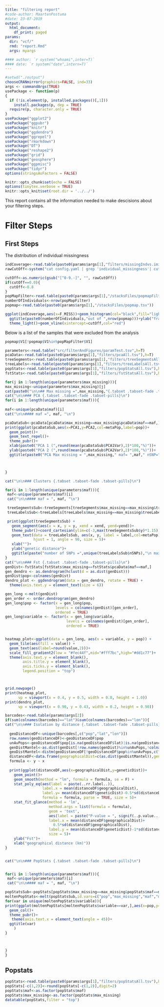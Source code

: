 ```yaml
---
title: "filtering report"
#code-author: MaartenPostuma
#date: 23-07-2019
output:
  html_document:
    df_print: paged
params:
  dir: "vcf/"
  rmd: "report.Rmd"
  args: myargs

#### author: `r system("whoami",inter=T)`
#### date: `r system("date",intern=T)`
---
```


```r

#setwd("./output")
chooseCRANmirror(graphics=FALSE, ind=33)
args <- commandArgs(TRUE)
usePackage <- function(p) 
{
  if (!is.element(p, installed.packages()[,1]))
    install.packages(p, dep = TRUE)
  require(p, character.only = TRUE)
}
usePackage("ggplot2")
usePackage("ggpubr")
usePackage("knitr")
usePackage("ggdendro")
usePackage("ggrepel")
usePackage("rmarkdown")
usePackage("DT")
usePackage("reshape2")
usePackage("grid")
usePackage("geosphere")
usePackage("ggpmisc")
usePackage("tidyr")
options(stringsAsFactors = FALSE)

knitr::opts_chunk$set(echo = FALSE)
options(tinytex.verbose = TRUE)
knitr::opts_knit$set(root.dir = '../../')
```

This report contains all the information needed to make descisions about your filtering steps.

# Filter Steps {.tabset .tabset-fade .tabset-pills}

## First Steps

The distribution of individual missingness

```r
indCoverage<-read.table(paste0(params$args[1],"filters/missingIndvs.imiss"),h=T)
rawCutOff<-system("cat config.yaml | grep 'individual_missingness'| cut -f2 -d :",intern=T)

cutOff<-as.numeric(gsub("[^0-9.-]", "", rawCutOff))
if(cutOff==0.0){
  cutOff<-0.8
}
popMapFilter<-read.table(paste0(params$args[1],"/stacksFiles/popmapFiltered.tsv"))
numberOfIndividuals<-nrow(popMapFilter)
popmap<-read.table(paste0(params$args[1],"/stacksFiles/popmap.tsv"))

ggplot(indCoverage,aes(x=F_MISS))+geom_histogram(col="black",fill="lightblue",binwidth=0.025)+
  ggtitle(paste0(numberOfIndividuals,"out of ",nrow(popmap)))+ylab("fraction missing")+
  theme_light()+geom_vline(xintercept=cutOff,col="red")

```

Below is a list of the samples that were excluded from the analysis
```r
popmap$V1[!popmap$V1%in%popMapFilter$V1]

```

```r
parameters<-read.table("src/filterAndFigures/paramTest.tsv",h=T)
pcaData<-read.table(paste0(params$args[1],"filters/pcaAll.tsv"),h=T)
treeSegments<-read.table(paste0(params$args[1],"filters/treeSegmentsAll.tsv"),h=T)
treeLabels<-read.table(paste0(params$args[1],"filters/treeLabelsAll.tsv"),h=T)
popStats<-read.table(paste0(params$args[1],"filters/popStatsAll.tsv"),h=T)
fstStats<-read.table(paste0(params$args[1],"filters/fstStatsAll.tsv"),h=T)

for(j in 1:length(unique(parameters$max_missing))){
max_missing<-unique(parameters$max_missing)[j]
cat(paste0("\n\n## Max missing =",max_missing,"{.tabset .tabset-fade .tabset-pills}"))
cat("\n\n### PCA {.tabset .tabset-fade .tabset-pills}\n")
for(i in 1:length(unique(parameters$maf))){
  
maf<-unique(pcaData$maf)[i]
cat("\n\n#### maf =", maf, "\n")

pcaDataSub<-pcaData[pcaData$max_missing==max_missing&pcaData$maf==maf,]  
print(ggplot(pcaDataSub,aes(x=PCA1,y=PCA2,col=metaPop,label=pop))+
  geom_point()+
  geom_text_repel()+
  theme_pubr()+
  xlab(paste0("PCA 1 (",round(mean(pcaDataSub$PCA1Var),2)*100,"%)"))+
  ylab(paste0("PCA 2 (",round(mean(pcaDataSub$PCA2Var),2)*100,"%)"))+
  ggtitle(paste0("PCA Max missing = ",max_missing," maf= ",maf," nSNP=",pcaDataSub$nSNPs)))



}

cat("\n\n### Clusters {.tabset .tabset-fade .tabset-pills}\n")

for(i in 1:length(unique(parameters$maf))){
 maf<-unique(parameters$maf)[i]
 cat("\n\n#### maf = ", maf, "\n")

 treeSegmentsSub<-treeSegments[treeSegments$max_missing==max_missing&treeSegments$maf==maf,]
 treeLabelsSub<-treeLabels[treeLabels$max_missing==max_missing&treeLabels$maf==maf,]

 print(ggplot(treeSegmentsSub) +
   geom_segment(aes(x = x, y = y, xend = xend, yend=yend))+
   theme_pubr()+coord_cartesian(ylim=c(-3,max(treeSegmentsSub$y)*1.15))+
   geom_text(data = treeLabelsSub, aes(x, y, label = label,col=metaPop),
             hjust = 1, angle = 90, size = 5)+
   xlab("")+
   ylab("genetic distance")+
   ggtitle(paste("number of SNPs =",unique(treeLabelsSub$nSNPs),"\n maxMissing =",max_missing,"\n maf =",maf)))
}
cat("\n\n### Fst {.tabset .tabset-fade .tabset-pills}\n")
genDist<-fstStats[fstStats$max_missing==fstStats&pcaData$maf==maf,]  
gen_dendro <- as.dendrogram(hclust(d = as.dist(genDist)))
genDist$pop<-colnames(genDist)
dendro_plot <- ggdendrogram(data = gen_dendro, rotate = TRUE) + 
  theme(axis.text.y = element_text(size = 6))

gen_long <-melt(genDist)
gen_order <- order.dendrogram(gen_dendro)
gen_long$pop <- factor(x = gen_long$pop,
                       levels = colnames(genDist)[gen_order], 
                       ordered = TRUE)
gen_long$variable <- factor(x = gen_long$variable,
                            levels = colnames(genDist)[gen_order], 
                            ordered = TRUE)


heatmap_plot<-ggplot(data = gen_long, aes(x = variable, y = pop)) +
  geom_tile(aes(fill = value)) +
  geom_text(aes(label=round(value,2)))+
  scale_fill_gradient2(low = "#fec44f",mid="#fff7bc",high="#dd1c77")+
  theme(axis.text.y = element_blank(),
        axis.title.y = element_blank(),
        axis.ticks.y = element_blank(),
        legend.position = "top")



grid.newpage()
print(heatmap_plot, 
      vp = viewport(x = 0.4, y = 0.5, width = 0.8, height = 1.0))
print(dendro_plot, 
      vp = viewport(x = 0.90, y = 0.43, width = 0.2, height = 0.90))

barcodes<-read.table(params$args[2])
if(sum(colnames(barcodes)=="lat")&sum(colnames(barcodes)=="lon")){
cat("\n\n### Isolation by distance {.tabset .tabset-fade .tabset-pills}\n")
 
  geoDistanceDF<-unique(barcodes[,c("pop","lat","lon")])
  row.names(geoDistanceDF)<-geoDistanceDF$pop
  unAvPops<-geoDistanceDF$pop[is.na(geoDistanceDF$lat)|is.na(geoDistanceDF$lon)]
  genDistMantel<-as.dist(genDist[!row.names(genDist)%in%unAvPops,!colnames(genDist)%in%c(unAvPops,"pop")])
  geoDistMantel<-distm(geoDistanceDF[!geoDistanceDF$pop%in%unAvPops,c("lon","lat")],fun = distHaversine)/1000
  distanceDF<-data.frame(geographicalDist=c(as.dist(geoDistMantel)),geneticDist=c(genDistMantel))
  formula <- y ~ x    
  
  print(ggplot(distanceDF,aes(x=geographicalDist,y=geneticDist))+
    geom_point()+
    geom_smooth(method = "lm", formula = formula, se = F) +
    stat_poly_eq(aes(label = paste(..rr.label..)), 
                 label.x = mean(distanceDF$geographicalDist),
                 label.y= mean(distanceDF$geneticDist)-0.5*sd(distanceDF$geneticDist),
                 formula = formula, parse = TRUE, size = 5)+
    stat_fit_glance(method = 'lm',
                    method.args = list(formula = formula),
                    geom = 'text',
                    aes(label = paste("P-value = ", signif(..p.value.., digits = 4), sep = "")),
                    label.x = mean(distanceDF$geographicalDist)+
                      0.5*sd(distanceDF$geographicalDist), 
                    label.y = mean(distanceDF$geneticDist)-1*sd(distanceDF$geneticDist),
                    size = 5)+
    ylab("Fst")+
    xlab("geographical distance (km)"))
}


cat("\n\n### PopStats {.tabset .tabset-fade .tabset-pills}\n")


for(i in 1:length(unique(parameters$maf))){
 maf<-unique(parameters$maf)[i]
 cat("\n\n#### maf = ", maf, "\n")

popStatsSub<-popStats[popStats$max_missing==max_missing&popStats$maf==maf,]
moltenPopStats<-melt(popStatsSub,id.vars=c("pop","max_missing","maf","metaPop"))
for(var in unique(moltenPopStats$variable)){
print(ggplot(moltenPopStats[moltenPopStats$variable==var,],aes(x=pop,y=value,fill=metaPop))+
  geom_col()+
  theme_pubr()+
   theme(axis.text.x = element_text(angle = 45))+
  ggtitle(var)
    )
}



}
}
```

## Popstats

```r
popStats<-read.table(paste0(params$args[1],"filters/popStatsAll.tsv"),h=T)
popStats[-c(1,2)]<-round(popStats[-c(1,2)],digit=2)
popStats$maf<-as.factor(popStats$maf)
popStats$max_missing<-as.factor(popStats$max_missing)
datatable(popStats,filter = "top")

```